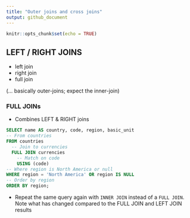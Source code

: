 ```yaml
---
title: "Outer joins and cross joins"
output: github_document
---
```


```r
knitr::opts_chunk$set(echo = TRUE)
```

## LEFT / RIGHT JOINS 

* left join
* right join
* full join 

(... basically outer-joins; expect the inner-join)

### FULL JOINs

* Combines LEFT & RIGHT joins

```sql
SELECT name AS country, code, region, basic_unit
-- From countries
FROM countries
  -- Join to currencies
  FULL JOIN currencies
    -- Match on code
    USING (code)
-- Where region is North America or null
WHERE region = 'North America' OR region IS NULL
-- Order by region
ORDER BY region;
```

* Repeat the same query again with `INNER JOIN` instead of a `FULL JOIN`. Note what has changed compared to the FULL JOIN and LEFT JOIN results
